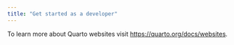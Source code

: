 ```yaml
---
title: "Get started as a developer"
---
```


To learn more about Quarto websites visit <https://quarto.org/docs/websites>.
